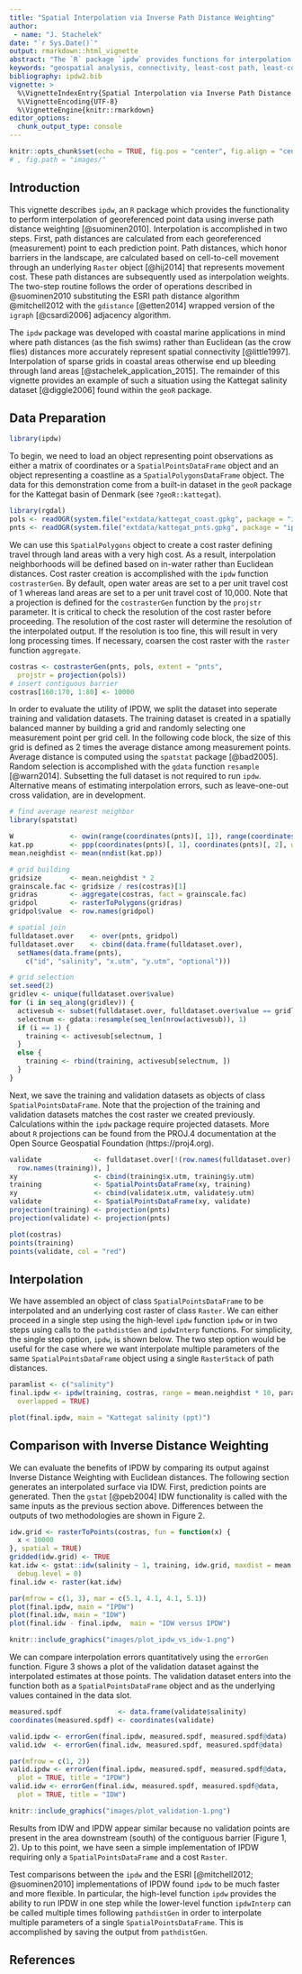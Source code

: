 ```yaml
---
title: "Spatial Interpolation via Inverse Path Distance Weighting"
author: 
 - name: "J. Stachelek"
date: "`r Sys.Date()`"
output: rmarkdown::html_vignette
abstract: "The `R` package `ipdw` provides functions for interpolation of georeferenced point data via Inverse Path Distance Weighting. Useful for coastal marine applications where barriers in the landscape preclude interpolation with Euclidean distances. This method of interpolation requires significant computation and is only practical for relatively small and coarse grids. The `ipdw` implementation may provide additional flexibility and greater speed relative to alternatives."
keywords: "geospatial analysis, connectivity, least-cost path, least-cost distance, R"
bibliography: ipdw2.bib
vignette: >
  %\VignetteIndexEntry{Spatial Interpolation via Inverse Path Distance Weighting}
  %\VignetteEncoding{UTF-8}
  %\VignetteEngine{knitr::rmarkdown}
editor_options: 
  chunk_output_type: console
---
```


```r
knitr::opts_chunk$set(echo = TRUE, fig.pos = "center", fig.align = "center")
# , fig.path = "images/"
```

## Introduction

This vignette describes `ipdw`, an `R` package which provides the functionality to perform interpolation of georeferenced point data using inverse path distance weighting [@suominen2010]. Interpolation is accomplished in two steps. First, path distances are calculated from each georeferenced (measurement) point to each prediction point. Path distances, which honor barriers in the landscape, are calculated based on cell-to-cell movement through an underlying  `Raster` object [@hij2014] that represents movement cost. These path distances are subsequently used as interpolation weights. The two-step routine follows the order of operations described in @suominen2010 substituting the ESRI path distance algorithm @mitchell2012 with the `gdistance` [@etten2014] wrapped version of the `igraph` [@csardi2006] adjacency algorithm.

The `ipdw` package was developed with coastal marine applications in mind where path distances (as the fish swims) rather than Euclidean (as the crow flies) distances more accurately represent spatial connectivity [@little1997]. Interpolation of sparse grids in coastal areas otherwise end up bleeding through land areas [@stachelek_application_2015]. The remainder of this vignette provides an example of such a situation using the Kattegat salinity dataset [@diggle2006] found within the `geoR` package.

## Data Preparation

```r
library(ipdw)
```

To begin, we need to load an object representing point observations as either a matrix of coordinates or a `SpatialPointsDataFrame` object and an object representing a coastline as a `SpatialPolygonsDataFrame` object. The data for this demonstration come from a built-in dataset in the `geoR` package for the Kattegat basin of Denmark (see `?geoR::kattegat`). 

```r
library(rgdal)
pols <- readOGR(system.file("extdata/kattegat_coast.gpkg", package = "ipdw"))
pnts <- readOGR(system.file("extdata/kattegat_pnts.gpkg", package = "ipdw"))
```

We can use this `SpatialPolygons` object to create a cost raster defining travel through land areas with a very high cost. As a result, interpolation neighborhoods will be defined based on in-water rather than Euclidean distances. Cost raster creation is accomplished with the `ipdw` function `costrasterGen`. By default, open water areas are set to a per unit travel cost of 1 whereas land areas are set to a per unit travel cost of 10,000. Note that a projection is defined for the `costrasterGen` function by the `projstr` parameter. It is critical to check the resolution of the cost raster before proceeding. The resolution of the cost raster will determine the resolution of the interpolated output. If the resolution is too fine, this will result in very long processing times. If necessary, coarsen the cost raster with the `raster` function `aggregate`. 

```r
costras <- costrasterGen(pnts, pols, extent = "pnts",
  projstr = projection(pols))
# insert contiguous barrier
costras[160:170, 1:80] <- 10000
```

In order to evaluate the utility of IPDW, we split the dataset into seperate training and validation datasets. The training dataset is created in a spatially balanced manner by building a grid and randomly selecting one measurement point per grid cell. In the following code block, the size of this grid is defined as 2 times the average distance among measurement points. Average distance is computed using the `spatstat` package [@bad2005]. Random selection is accomplished with the `gdata` function `resample` [@warn2014]. Subsetting the full dataset is not required to run `ipdw`. Alternative means of estimating interpolation errors, such as leave-one-out cross validation, are in development.

```r
# find average nearest neighbor
library(spatstat)

W              <- owin(range(coordinates(pnts)[, 1]), range(coordinates(pnts)[, 2]))
kat.pp         <- ppp(coordinates(pnts)[, 1], coordinates(pnts)[, 2], window = W)
mean.neighdist <- mean(nndist(kat.pp))

# grid building
gridsize       <- mean.neighdist * 2
grainscale.fac <- gridsize / res(costras)[1]
gridras        <- aggregate(costras, fact = grainscale.fac)
gridpol        <- rasterToPolygons(gridras)
gridpol$value  <- row.names(gridpol)

# spatial join
fulldataset.over    <- over(pnts, gridpol)
fulldataset.over    <- cbind(data.frame(fulldataset.over),
  setNames(data.frame(pnts),
    c("id", "salinity", "x.utm", "y.utm", "optional")))

# grid selection
set.seed(2)
gridlev <- unique(fulldataset.over$value)
for (i in seq_along(gridlev)) {
  activesub <- subset(fulldataset.over, fulldataset.over$value == gridlev[i])
  selectnum <- gdata::resample(seq_len(nrow(activesub)), 1)
  if (i == 1) {
    training <- activesub[selectnum, ]
  }
  else {
    training <- rbind(training, activesub[selectnum, ])
  }
}
```

Next, we save the training and validation datasets as objects of class `SpatialPointsDataFrame`. Note that the projection of the training and validation datasets matches the cost raster we created previously. Calculations within the `ipdw` package require projected datasets. More about `R` projections can be found from the PROJ.4 documentation at the Open Source Geospatial Foundation (https://proj4.org).


```r
validate             <- fulldataset.over[!(row.names(fulldataset.over) %in%
  row.names(training)), ]
xy                   <- cbind(training$x.utm, training$y.utm)
training             <- SpatialPointsDataFrame(xy, training)
xy                   <- cbind(validate$x.utm, validate$y.utm)
validate             <- SpatialPointsDataFrame(xy, validate)
projection(training) <- projection(pnts)
projection(validate) <- projection(pnts)
```

```r

plot(costras)
points(training)
points(validate, col = "red")
```

## Interpolation

We have assembled an object of class `SpatialPointsDataFrame` to be interpolated and an underlying cost raster of class `Raster`. We can either proceed in a single step using the high-level `ipdw` function `ipdw` or in two steps using calls to the `pathdistGen` and `ipdwInterp` functions. For simplicity, the single step option, `ipdw`, is shown below. The two step option would be useful for the case where we want interpolate multiple parameters of the same `SpatialPointsDataFrame` object using a single `RasterStack` of path distances.


```r
paramlist <- c("salinity")
final.ipdw <- ipdw(training, costras, range = mean.neighdist * 10, paramlist,
  overlapped = TRUE)
```

```r
plot(final.ipdw, main = "Kattegat salinity (ppt)")
```

## Comparison with Inverse Distance Weighting

We can evaluate the benefits of IPDW by comparing its output against Inverse Distance Weighting with Euclidean distances. The following section generates an interpolated surface via IDW. First, prediction points are generated. Then the `gstat` [@peb2004] IDW functionality is called with the same inputs as the previous section above. Differences between the outputs of two methodologies are shown in Figure 2.

```r
idw.grid <- rasterToPoints(costras, fun = function(x) {
  x < 10000
}, spatial = TRUE)
gridded(idw.grid) <- TRUE
kat.idw <- gstat::idw(salinity ~ 1, training, idw.grid, maxdist = mean.neighdist * 10,
  debug.level = 0)
final.idw <- raster(kat.idw)
```

```r
par(mfrow = c(1, 3), mar = c(5.1, 4.1, 4.1, 5.1))
plot(final.ipdw, main = "IPDW")
plot(final.idw, main = "IDW")
plot(final.idw - final.ipdw,  main = "IDW versus IPDW")
```

```r
knitr::include_graphics("images/plot_ipdw_vs_idw-1.png")
```

We can compare interpolation errors quantitatively using the `errorGen` function. Figure 3 shows a plot of the validation dataset against the interpolated estimates at those points. The validation dataset enters into the function both as a `SpatialPointsDataFrame` object and as the underlying values contained in the data slot.  

```r
measured.spdf              <- data.frame(validate$salinity)
coordinates(measured.spdf) <- coordinates(validate)

valid.ipdw <- errorGen(final.ipdw, measured.spdf, measured.spdf@data)
valid.idw  <- errorGen(final.idw, measured.spdf, measured.spdf@data)
```

```r
par(mfrow = c(1, 2))
valid.ipdw <- errorGen(final.ipdw, measured.spdf, measured.spdf@data,
  plot = TRUE, title = "IPDW")
valid.idw <- errorGen(final.idw, measured.spdf, measured.spdf@data,
  plot = TRUE, title = "IDW")
```

```r
knitr::include_graphics("images/plot_validation-1.png")
```

Results from IDW and IPDW appear similar because no validation points are present in the area downstream (south) of the contiguous barrier (Figure 1, 2). Up to this point, we have seen a simple implementation of IPDW requiring only a `SpatialPointsDataFrame` and a cost `Raster`. 

Test comparisons between the `ipdw` and the ESRI [@mitchell2012; @suominen2010] implementations of IPDW found `ipdw` to be much faster and more flexible. In particular, the high-level function `ipdw` provides the ability to run IPDW in one step while the lower-level function `ipdwInterp` can be called multiple times following `pathdistGen` in order to interpolate multiple parameters of a single `SpatialPointsDataFrame`. This is accomplished by saving the output from `pathdistGen`.

## References